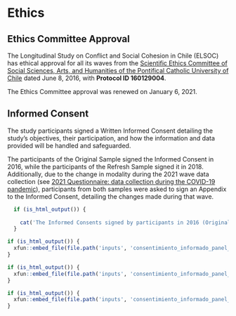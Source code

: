 # Ethics

## Ethics Committee Approval

The Longitudinal Study on Conflict and Social Cohesion in Chile (ELSOC) has ethical approval for all its waves from the [Scientific Ethics Committee of Social Sciences, Arts, and Humanities of the Pontifical Catholic University of Chile](http://eticayseguridad.uc.cl/comite-etico-cientifico-en-ciencias-sociales-artes-y-humanidades.html) dated June 8, 2016, with **Protocol ID 160129004**.

The Ethics Committee approval was renewed on January 6, 2021.

## Informed Consent

The study participants signed a Written Informed Consent detailing the study's objectives, their participation, and how the information and data provided will be handled and safeguarded.

The participants of the Original Sample signed the Informed Consent in 2016, while the participants of the Refresh Sample signed it in 2018. Additionally, due to the change in modality during the 2021 wave data collection (see [2021 Questionnaire: data collection during the COVID-19 pandemic](#instrumento-covid)), participants from both samples were asked to sign an Appendix to the Informed Consent, detailing the changes made during that wave.

```r
  if (is_html_output()) {
    
    cat('The Informed Consents signed by participants in 2016 (Original Sample), 2018 (Refreshed Sample) and 2021 (Appendix) are available below:')
  }
```


```r

if (is_html_output()) {
  xfun::embed_file(file.path('inputs', 'consentimiento_informado_panel_coes_original.pdf'), text = 'Informed Consent 2016 (Original Sample)')
}

```


```r

if (is_html_output()) {
  xfun::embed_file(file.path('inputs', 'consentimiento_informado_panel_coes_refresco.pdf'), text = 'Informed Consent 2018 (Refrsco Sample)')
}

```


```r

if (is_html_output()) {
  xfun::embed_file(file.path('inputs', 'consentimiento_informado_panel_coes_apendice.pdf'), text = 'Informed Consent 2021 (Appendix)')
}

```

\newpage
